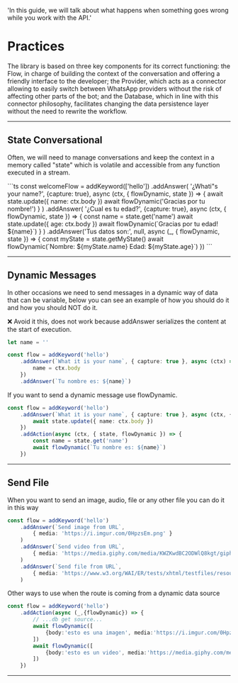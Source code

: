  'In this guide, we will talk about what happens when something goes wrong while you work with the API.'

# Practices

The library is based on three key components for its correct functioning: the Flow, in charge of building the context of the conversation and offering a friendly interface to the developer; the Provider, which acts as a connector allowing to easily switch between WhatsApp providers without the risk of affecting other parts of the bot; and the Database, which in line with this connector philosophy, facilitates changing the data persistence layer without the need to rewrite the workflow.

---

## State Conversational

Often, we will need to manage conversations and keep the context in a memory called "state" which is volatile and accessible from any function executed in a stream.

<CodeGroup>
```ts 
  const welcomeFlow = addKeyword(['hello'])
      .addAnswer(
          '¿Whati"s your name?',
          {capture: true},
          async (ctx, { flowDynamic, state }) => {
              await state.update({ name: ctx.body })
              await flowDynamic('Gracias por tu nombre!')
          }
      )
      .addAnswer(
          '¿Cual es tu edad?',
           {capture: true},
          async (ctx, { flowDynamic, state }) => {
              const name = state.get('name')
              await state.update({ age: ctx.body })
              await flowDynamic(`Gracias por tu edad! ${name}`)
          }
      )
      .addAnswer('Tus datos son:', null, async (_, { flowDynamic, state }) => {
          const myState = state.getMyState()
          await flowDynamic(`Nombre: ${myState.name} Edad: ${myState.age}`)
      })
```
</CodeGroup>


---

## Dynamic Messages

In other occasions we need to send messages in a dynamic way of data that can be variable, below you can see an example of how you should do it and how you should NOT do it.

<Error>
 ❌ Avoid it this, does not work because addAnswer serializes the content at the start of execution.
</Error>

```ts
let name = ''

const flow = addKeyword('hello')
    .addAnswer(`What it is your name`, { capture: true }, async (ctx) => {
        name = ctx.body
    })
    .addAnswer(`Tu nombre es: ${name}`)
```
<Note>
If you want to send a dynamic message use flowDynamic.
</Note>

```ts
const flow = addKeyword('hello')
    .addAnswer(`What it is your name`, { capture: true }, async (ctx, { state }) => {
        await state.update({ name: ctx.body })
    })
    .addAction(async (ctx, { state, flowDynamic }) => {
        const name = state.get('name')
        await flowDynamic(`Tu nombre es: ${name}`)
    })
```

---

## Send File

When you want to send an image, audio, file or any other file you can do it in this way

```ts
const flow = addKeyword('hello')
    .addAnswer(`Send image from URL`, 
        { media: 'https://i.imgur.com/0HpzsEm.png' }
    )
    .addAnswer(`Send video from URL`, 
        { media: 'https://media.giphy.com/media/KWZKwdBC2ODWlQ8kgt/giphy.mp4' }
    )
    .addAnswer(`Send file from URL`, 
        { media: 'https://www.w3.org/WAI/ER/tests/xhtml/testfiles/resources/pdf/dummy.pdf' }
    )
```

Other ways to use when the route is coming from a dynamic data source

```ts
const flow = addKeyword('hello')
    .addAction(async (_,{flowDynamic}) => {
        // ...db get source...
        await flowDynamic([
            {body:'esto es una imagen', media:'https://i.imgur.com/0HpzsEm.png'}
        ])
        await flowDynamic([
            {body:'esto es un video', media:'https://media.giphy.com/media/KWZKwdBC2ODWlQ8kgt/giphy.mp4'}
        ])
    })

```

---
